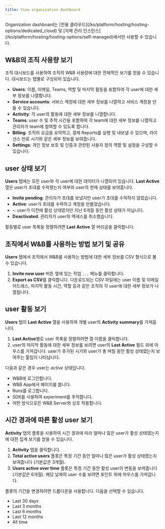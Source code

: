 ```yaml
---
title: View organization dashboard
---
```


<Warning>
Organization dashboard는 [전용 클라우드](/ko/platform/hosting/hosting-options/dedicated_cloud) 및 [자체 관리 인스턴스](/ko/platform/hosting/hosting-options/self-managed)에서만 사용할 수 있습니다.
</Warning>

## W&B의 조직 사용량 보기
조직 대시보드를 사용하여 조직의 W&B 사용량에 대한 전체적인 보기를 얻을 수 있습니다. 대시보드는 탭별로 구성되어 있습니다.

- **Users**: 이름, 이메일, Teams, 역할 및 마지막 활동을 포함하여 각 user에 대한 세부 정보를 나열합니다.
- **Service accounts**: 서비스 계정에 대한 세부 정보를 나열하고 서비스 계정을 만들 수 있습니다.
- **Activity**: 각 user의 활동에 대한 세부 정보를 나열합니다.
- **Teams**: user 수 및 추적 시간을 포함하여 각 team에 대한 세부 정보를 나열하고 관리자가 team에 참여할 수 있도록 합니다.
- **Billing**: 조직의 요금을 요약하고, 결제 Reports를 실행 및 내보낼 수 있으며, 라이선스 만료 시기와 같은 세부 정보를 보여줍니다.
- **Settings**: 개인 정보 보호 및 인증과 관련된 사용자 정의 역할 및 설정을 구성할 수 있습니다.

## user 상태 보기
**Users** 탭에는 모든 user와 각 user에 대한 데이터가 나열되어 있습니다. **Last Active** 열은 user가 초대를 수락했는지 여부와 user의 현재 상태를 보여줍니다.

* **Invite pending**: 관리자가 초대를 보냈지만 user가 초대를 수락하지 않았습니다.
* **Active**: user가 초대를 수락하고 계정을 만들었습니다.
* **-**: user가 이전에 활성 상태였지만 지난 6개월 동안 활성 상태가 아닙니다.
* **Deactivated**: 관리자가 user의 엑세스를 취소했습니다.

활동별로 user 목록을 정렬하려면 **Last Active** 열 머리글을 클릭합니다.

## 조직에서 W&B를 사용하는 방법 보기 및 공유
**Users** 탭에서 조직에서 W&B를 사용하는 방법에 대한 세부 정보를 CSV 형식으로 볼 수 있습니다.

1. **Invite new user** 버튼 옆에 있는 작업 `...` 메뉴를 클릭합니다.
2. **Export as CSV**를 클릭합니다. 다운로드되는 CSV 파일에는 user 이름 및 이메일 어드레스, 마지막 활동 시간, 역할 등과 같은 조직의 각 user에 대한 세부 정보가 나열됩니다.

## user 활동 보기
**Users** 탭의 **Last Active** 열을 사용하여 개별 user의 **Activity summary**를 가져옵니다.

1. **Last Active**별로 user 목록을 정렬하려면 열 이름을 클릭합니다.
2. user의 마지막 활동에 대한 세부 정보를 보려면 user의 **Last Active** 필드 위에 마우스를 가져갑니다. user가 추가된 시기와 user가 총 며칠 동안 활성 상태였는지 보여주는 툴팁이 나타납니다.

다음과 같은 경우 user는 _active_ 상태입니다.
- W&B에 로그인합니다.
- W&B App에서 페이지를 봅니다.
- Runs를 로그합니다.
- SDK를 사용하여 experiment를 추적합니다.
- 어떤 방식으로든 W&B Server와 상호 작용합니다.

## 시간 경과에 따른 활성 user 보기
**Activity** 탭의 플롯을 사용하여 시간 경과에 따라 얼마나 많은 user가 활성 상태였는지에 대한 집계 보기를 얻을 수 있습니다.

1. **Activity** 탭을 클릭합니다.
2. **Total active users** 플롯은 특정 기간 동안 얼마나 많은 user가 활성 상태였는지 보여줍니다 (기본값은 3개월).
3. **Users active over time** 플롯은 특정 기간 동안 활성 user의 변동을 보여줍니다 (기본값은 6개월). 해당 날짜의 user 수를 보려면 포인트 위에 마우스를 가져갑니다.

플롯의 기간을 변경하려면 드롭다운을 사용합니다. 다음을 선택할 수 있습니다.
- Last 30 days
- Last 3 months
- Last 6 months
- Last 12 months
- All time
